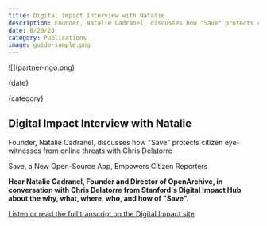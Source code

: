 ```yaml
---
title: Digital Impact Interview with Natalie
description: Founder, Natalie Cadranel, discusses how "Save" protects citizen eye-witnesses from online threats with Chris Delatorre
date: 8/20/20
category: Publications
image: guide-sample.png
---
```



<ArticleHeaderSection>
![](partner-ngo.png)

{date}

{category}

## Digital Impact Interview with Natalie

Founder, Natalie Cadranel, discusses how "Save" protects citizen eye-witnesses from online threats with Chris Delatorre

</ArticleHeaderSection>
<ContentSection>

Save, a New Open-Source App, Empowers Citizen Reporters

**Hear Natalie Cadranel, Founder and Director of OpenArchive, in conversation with Chris Delatorre from Stanford's Digital Impact Hub about the why, what, where, who, and how of "Save".**

[Listen or read the full transcript on the Digital Impact site]("https://digitalimpact.io/save-a-new-open-source-app-empowers-citizen-journalists/).

</ContentSection>
